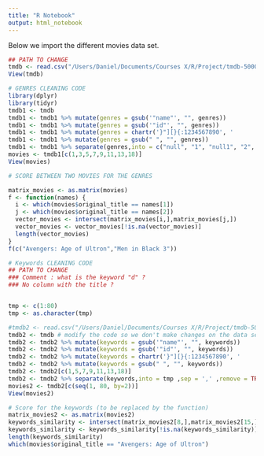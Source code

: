 ```yaml
---
title: "R Notebook"
output: html_notebook
---
```


Below we import the different movies data set. 

```r
## PATH TO CHANGE 
tmdb <- read.csv("/Users/Daniel/Documents/Courses X/R/Project/tmdb-5000-movie-dataset/tmdb_5000_movies.csv",stringsAsFactors = FALSE) # import strings as characters
View(tmdb)
```

```r
# GENRES CLEANING CODE 
library(dplyr)
library(tidyr)
tmdb1 <- tmdb 
tmdb1 <- tmdb1 %>% mutate(genres = gsub('"name"', "", genres))
tmdb1 <- tmdb1 %>% mutate(genres = gsub('"id"', "", genres))
tmdb1 <- tmdb1 %>% mutate(genres = chartr('}"][}{:1234567890', '                 ', genres))
tmdb1 <- tmdb1 %>% mutate(genres = gsub(" ", "", genres))
tmdb1 <- tmdb1 %>% separate(genres,into = c("null", "1", "null1", "2", "null2", "3", "null3","4","null4", "5", "null5", "6"),sep = ',' ,remove = TRUE)
movies <- tmdb1[c(1,3,5,7,9,11,13,18)]
View(movies)
```

```r
# SCORE BETWEEN TWO MOVIES FOR THE GENRES

matrix_movies <- as.matrix(movies)
f <- function(names) {
  i <- which(movies$original_title == names[1])
  j <- which(movies$original_title == names[2])
  vector_movies <- intersect(matrix_movies[i,],matrix_movies[j,])
  vector_movies <- vector_movies[!is.na(vector_movies)]
  length(vector_movies)
}
f(c("Avengers: Age of Ultron","Men in Black 3"))
```
```r
# Keywords CLEANING CODE 
## PATH TO CHANGE 
### Comment : what is the keyword "d" ? 
### No column with the title ? 


tmp <- c(1:80)
tmp <- as.character(tmp)

#tmdb2 <- read.csv("/Users/Daniel/Documents/Courses X/R/Project/tmdb-5000-movie-dataset/tmdb_5000_movies.csv",stringsAsFactors = FALSE)
tmdb2 <- tmdb # modify the code so we don't make changes on the data set directly 
tmdb2 <- tmdb2 %>% mutate(keywords = gsub('"name"', "", keywords))
tmdb2 <- tmdb2 %>% mutate(keywords = gsub('"id"', "", keywords))
tmdb2 <- tmdb2 %>% mutate(keywords = chartr('}"][}{:1234567890', '                 ', keywords))
tmdb2 <- tmdb2 %>% mutate(keywords = gsub(" ", "", keywords))
tmdb2 <- tmdb2[c(1,5,7,9,11,13,18)]
tmdb2 <- tmdb2 %>% separate(keywords,into = tmp ,sep = ',' ,remove = TRUE)
movies2 <- tmdb2[c(seq(1, 80, by=2))]
View(movies2)

```

```r
# Score for the keywords (to be replaced by the function)
matrix_movies2 <- as.matrix(movies2)
keywords_similarity <- intersect(matrix_movies2[8,],matrix_movies2[15,])
keywords_similarity <- keywords_similarity[!is.na(keywords_similarity)]
length(keywords_similarity)
which(movies$original_title == "Avengers: Age of Ultron")
```

